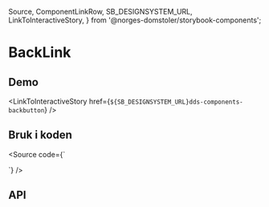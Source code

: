   Source,
  ComponentLinkRow,
  SB_DESIGNSYSTEM_URL,
  LinkToInteractiveStory,
} from '@norges-domstoler/storybook-components';

<Meta of={BackLinkStories} />

# BackLink

<ComponentLinkRow
  docsHref="https://design.domstol.no/987b33f71/p/72c4bc-backlink"
  figmaHref="https://www.figma.com/file/ewqSDmkgqDQ5PyOsRp4V5b/DDS-Komponenter?node-id=12825-221439&t=H2ZVa4PDdz4UMfma-0"
  githubHref="https://github.com/domstolene/designsystem/tree/master/packages/components/src/components/Breadcrumbs/BackLink"
/>

## Demo

<Canvas>
  <Story of={BackLinkStories.Default} />
</Canvas>

<LinkToInteractiveStory
  href={`${SB_DESIGNSYSTEM_URL}dds-components-backbutton`}
/>

## Bruk i koden

<Source
  code={`

<BackLink label="Forrige nivå" href="https://domstol.no/" />
`} />

## API

<ArgTypes of={BackLinkStories.Default} />
